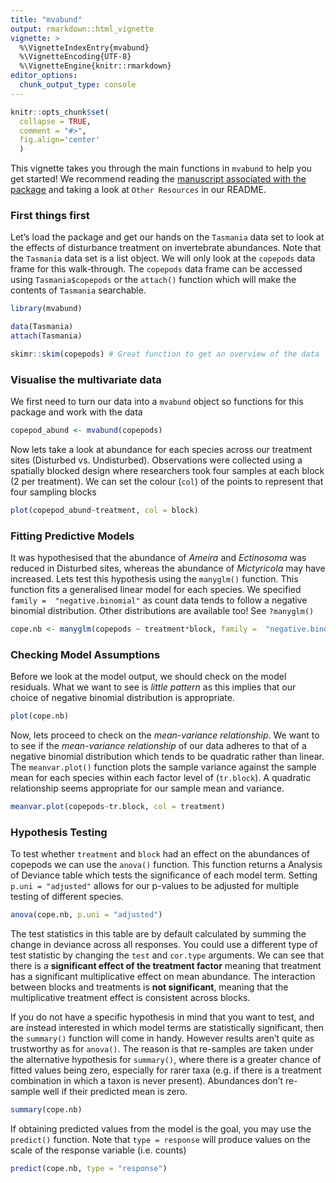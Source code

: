```yaml
---
title: "mvabund"
output: rmarkdown::html_vignette
vignette: >
  %\VignetteIndexEntry{mvabund}
  %\VignetteEncoding{UTF-8}
  %\VignetteEngine{knitr::rmarkdown}
editor_options: 
  chunk_output_type: console
---
```


```r
knitr::opts_chunk$set(
  collapse = TRUE,
  comment = "#>",
  fig.align='center'
  )
```

This vignette takes you through the main functions in `mvabund` to help you get started! We recommend reading the [manuscript associated with the package](https://besjournals.onlinelibrary.wiley.com/doi/10.1111/j.2041-210X.2012.00190.x) and taking a look at `Other Resources` in our README.

### First things first

Let's load the package and get our hands on the `Tasmania` data set to look at the effects of disturbance treatment on invertebrate abundances. Note that the `Tasmania` data set is a list object. We will only look at the `copepods` data frame for this walk-through. The `copepods` data frame can be accessed using `Tasmania$copepods` or the `attach()` function which will make the contents of `Tasmania` searchable. 

```r
library(mvabund)

data(Tasmania) 
attach(Tasmania)

skimr::skim(copepods) # Great function to get an overview of the data
```

### Visualise the multivariate data 

We first need to turn our data into a `mvabund` object so functions for this package and work with the data

```r
copepod_abund <- mvabund(copepods)
```

Now lets take a look at abundance for each species across our treatment sites (Disturbed vs. Undisturbed). Observations were collected using a spatially blocked design where researchers took four samples at each block (2 per treatment). We can set the colour (`col`) of the points to represent that four sampling blocks

```r
plot(copepod_abund~treatment, col = block)
```

### Fitting Predictive Models

It was hypothesised that the abundance of *Ameira* and *Ectinosoma* was reduced in Disturbed sites, whereas the abundance of *Mictyricola* may have increased. Lets test this hypothesis using the `manyglm()` function. This function fits a generalised linear model for each species. We specified `family =  "negative.binomial"` as count data tends to follow a negative binomial distribution. Other distributions are available too! See `?manyglm()`

```r
cope.nb <- manyglm(copepods ~ treatment*block, family =  "negative.binomial")
```

### Checking Model Assumptions

Before we look at the model output, we should check on the model residuals. What we want to see is *little pattern* as this implies that our choice of negative binomial distribution is appropriate. 

```r
plot(cope.nb)
```

Now, lets proceed to check on the *mean-variance relationship*. We want to to see if the *mean-variance relationship* of our data adheres to that of a negative binomial distribution which tends to be quadratic rather than linear. The `meanvar.plot()` function plots the sample variance against the sample mean for each species within each factor level of (`tr.block`). A quadratic relationship seems appropriate for our sample mean and variance.

```r
meanvar.plot(copepods~tr.block, col = treatment)
```

### Hypothesis Testing

To test whether `treatment` and `block` had an effect on the abundances of copepods we can use the `anova()` function. This function returns a Analysis of Deviance table which tests the significance of each model term. Setting `p.uni = "adjusted"` allows for our p-values to be adjusted for multiple testing of different species. 

```r
anova(cope.nb, p.uni = "adjusted")
```
The test statistics in this table are by default calculated by summing the change in deviance across all responses.  You could use a different type of test statistic by changing the `test` and `cor.type` arguments. We can see that there is a **significant effect of the treatment factor** meaning that treatment has a significant multiplicative effect on mean abundance. The interaction between blocks and treatments is **not significant**, meaning that the multiplicative treatment effect is consistent across blocks. 

If you do not have a specific hypothesis in mind that you want to test, and are instead interested in which model terms are statistically significant, then the `summary()` function will come in handy. However  results aren’t quite as trustworthy as for `anova()`. The reason is that re-samples are taken under the alternative hypothesis for `summary()`, where there is a greater chance of fitted values being zero, especially for rarer taxa (e.g. if there is a treatment combination in which a taxon is never present). Abundances don’t re-sample well if their predicted mean is zero.

```r
summary(cope.nb) 
```

If obtaining predicted values from the model is the goal, you may use the `predict()` function. Note that `type = response` will produce values on the scale of the response variable (i.e. counts)

```r
predict(cope.nb, type = "response") 
```

